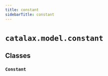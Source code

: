 ```yaml
---
title: constant
sidebarTitle: constant
---
```


# `catalax.model.constant`

## Classes

### `Constant` <sup><a href="https://github.com/JR-1991/Catalax/blob/master/catalax/model/constant.py#L9" target="_blank"><Icon icon="github" style="width: 14px; height: 14px;" /></a></sup>
